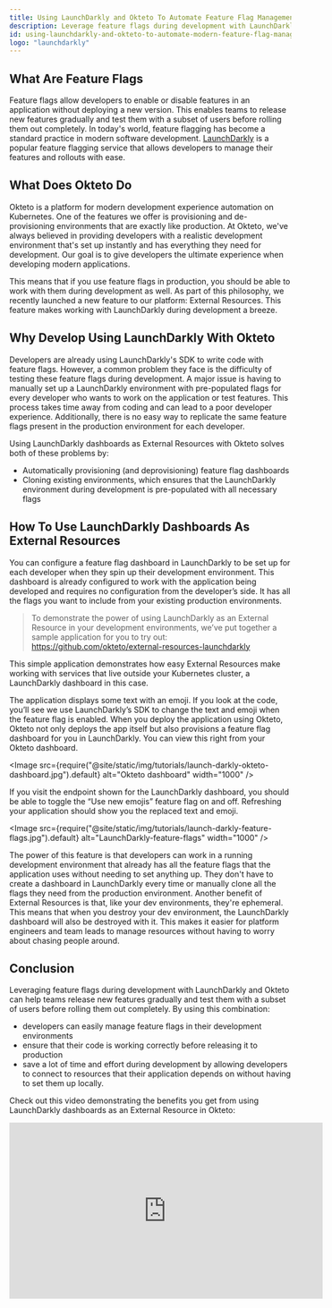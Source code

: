 ```yaml
---
title: Using LaunchDarkly and Okteto To Automate Feature Flag Management
description: Leverage feature flags during development with LaunchDarkly and Okteto
id: using-launchdarkly-and-okteto-to-automate-modern-feature-flag-management
logo: "launchdarkly"
---
```



## What Are Feature Flags
Feature flags allow developers to enable or disable features in an application without deploying a new version. This enables teams to release new features gradually and test them with a subset of users before rolling them out completely. In today's world, feature flagging has become a standard practice in modern software development. [LaunchDarkly](https://launchdarkly.com/) is a popular feature flagging service that allows developers to manage their features and rollouts with ease.

## What Does Okteto Do
Okteto is a platform for modern development experience automation on Kubernetes. One of the features we offer is provisioning and de-provisioning environments that are exactly like production. At Okteto, we've always believed in providing developers with a realistic development environment that's set up instantly and has everything they need for development. Our goal is to give developers the ultimate experience when developing modern applications.

This means that if you use feature flags in production, you should be able to work with them during development as well. As part of this philosophy, we recently launched a new feature to our platform: External Resources. This feature makes working with LaunchDarkly during development a breeze.

## Why Develop Using LaunchDarkly With Okteto
Developers are already using LaunchDarkly's SDK to write code with feature flags. However, a common problem they face is the difficulty of testing these feature flags during development. A major issue is having to manually set up a LaunchDarkly environment with pre-populated flags for every developer who wants to work on the application or test features. This process takes time away from coding and can lead to a poor developer experience. Additionally, there is no easy way to replicate the same feature flags present in the production environment for each developer.

Using LaunchDarkly dashboards as External Resources with Okteto solves both of these problems by:

- Automatically provisioning (and deprovisioning) feature flag dashboards
- Cloning existing environments, which ensures that the LaunchDarkly environment during development is pre-populated with all necessary flags

## How To Use LaunchDarkly Dashboards As External Resources
You can configure a feature flag dashboard in LaunchDarkly to be set up for each developer when they spin up their development environment. This dashboard is already configured to work with the application being developed and requires no configuration from the developer’s side. It has all the flags you want to include from your existing production environments.

> To demonstrate the power of using LaunchDarkly as an External Resource in your development environments, we’ve put together a sample application for you to try out: https://github.com/okteto/external-resources-launchdarkly

This simple application demonstrates how easy External Resources make working with services that live outside your Kubernetes cluster, a LaunchDarkly dashboard in this case.

The application displays some text with an emoji. If you look at the code, you’ll see we use LaunchDarkly’s SDK to change the text and emoji when the feature flag is enabled. When you deploy the application using Okteto, Okteto not only deploys the app itself but also provisions a feature flag dashboard for you in LaunchDarkly. You can view this right from your Okteto dashboard.

<Image
  src={require("@site/static/img/tutorials/launch-darkly-okteto-dashboard.jpg").default}
  alt="Okteto dashboard"
  width="1000"
/>

If you visit the endpoint shown for the LaunchDarkly dashboard, you should be able to toggle the “Use new emojis” feature flag on and off. Refreshing your application should show you the replaced text and emoji.

<Image
  src={require("@site/static/img/tutorials/launch-darkly-feature-flags.jpg").default}
  alt="LaunchDarkly-feature-flags"
  width="1000"
/>

The power of this feature is that developers can work in a running development environment that already has all the feature flags that the application uses without needing to set anything up. They don't have to create a dashboard in LaunchDarkly every time or manually clone all the flags they need from the production environment. Another benefit of External Resources is that, like your dev environments, they're ephemeral. This means that when you destroy your dev environment, the LaunchDarkly dashboard will also be destroyed with it. This makes it easier for platform engineers and team leads to manage resources without having to worry about chasing people around.

## Conclusion
Leveraging feature flags during development with LaunchDarkly and Okteto can help teams release new features gradually and test them with a subset of users before rolling them out completely. By using this combination:

- developers can easily manage feature flags in their development environments
- ensure that their code is working correctly before releasing it to production
- save a lot of time and effort during development by allowing developers to connect to resources that their application depends on without having to set them up locally.

Check out this video demonstrating the benefits you get from using LaunchDarkly dashboards as an External Resource in Okteto:

<iframe width="560" height="315" src="https://www.youtube.com/embed/FdD7Tw1ZgXQ?si=EYOn692oZGPKICVL" title="YouTube video player" frameborder="0" allow="accelerometer; autoplay; clipboard-write; encrypted-media; gyroscope; picture-in-picture; web-share" referrerpolicy="strict-origin-when-cross-origin" allowfullscreen></iframe>
